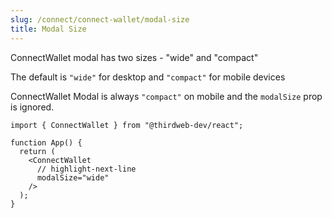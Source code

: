 ```yaml
---
slug: /connect/connect-wallet/modal-size
title: Modal Size
---
```


ConnectWallet modal has two sizes - "wide" and "compact"

The default is `"wide"` for desktop and `"compact"` for mobile devices

ConnectWallet Modal is always `"compact"` on mobile and the `modalSize` prop is ignored.

```tsx
import { ConnectWallet } from "@thirdweb-dev/react";

function App() {
  return (
    <ConnectWallet
      // highlight-next-line
      modalSize="wide"
    />
  );
}
```
